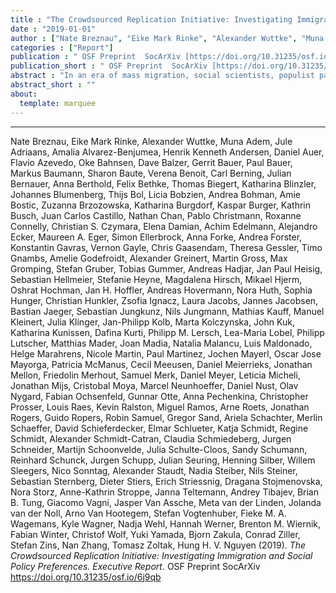 ```yaml
---
title : "The Crowdsourced Replication Initiative: Investigating Immigration and Social Policy Preferences. Executive Report"
date : "2019-01-01"
author : ["Nate Breznau", "Eike Mark Rinke", "Alexander Wuttke", "Muna Adem", "Jule Adriaans", "Amalia Alvarez-Benjumea", "Henrik Kenneth Andersen", "Daniel Auer", "Flavio Azevedo", "Oke Bahnsen", "Dave Balzer", "Gerrit Bauer", "Paul Bauer", "Markus Baumann", "Sharon Baute", "Verena Benoit", "Carl Berning", "Julian Bernauer", "Anna Berthold", "Felix Bethke", "Thomas Biegert", "Katharina Blinzler", "Johannes Blumenberg", "Thijs Bol", "Licia Bobzien", "Andrea Bohman", "Amie Bostic", "Zuzanna Brzozowska", "Katharina Burgdorf", "Kaspar Burger", "Kathrin Busch", "Juan Carlos Castillo", "Nathan Chan", "Pablo Christmann", "Roxanne Connelly", "Christian S. Czymara", "Elena Damian", "Achim Edelmann", "Alejandro Ecker", "Maureen A. Eger", "Simon Ellerbrock", "Anna Forke", "Andrea Forster", "Konstantin Gavras", "Vernon Gayle", "Chris Gaasendam", "Theresa Gessler", "Timo Gnambs", "Amelie Godefroidt", "Alexander Greinert", "Martin Gross", "Max Gromping", "Stefan Gruber", "Tobias Gummer", "Andreas Hadjar", "Jan Paul Heisig", "Sebastian Hellmeier", "Stefanie Heyne", "Magdalena Hirsch", "Mikael Hjerm", "Oshrat Hochman", "Jan H. Hoffler", "Andreas Hovermann", "Nora Huth", "Sophia Hunger", "Christian Hunkler", "Zsofia Ignacz", "Laura Jacobs", "Jannes Jacobsen", "Bastian Jaeger", "Sebastian Jungkunz", "Nils Jungmann", "Mathias Kauff", "Manuel Kleinert", "Julia Klinger", "Jan-Philipp Kolb", "Marta Kolczynska", "John Kuk", "Katharina Kunissen", "Dafina Kurti", "Philipp M. Lersch", "Lea-Maria Lobel", "Philipp Lutscher", "Matthias Mader", "Joan Madia", "Natalia Malancu", "Luis Maldonado", "Helge Marahrens", "Nicole Martin", "Paul Martinez", "Jochen Mayerl", "Oscar Jose Mayorga", "Patricia McManus", "Cecil Meeusen", "Daniel Meierrieks", "Jonathan Mellon", "Friedolin Merhout", "Samuel Merk", "Daniel Meyer", "Leticia Micheli", "Jonathan Mijs", "Cristobal Moya", "Marcel Neunhoeffer", "Daniel Nust", "Olav Nygard", "Fabian Ochsenfeld", "Gunnar Otte", "Anna Pechenkina", "Christopher Prosser", "Louis Raes", "Kevin Ralston", "Miguel Ramos", "Arne Roets", "Jonathan Rogers", "Guido Ropers", "Robin Samuel", "Gregor Sand", "Ariela Schachter", "Merlin Schaeffer", "David Schieferdecker", "Elmar Schlueter", "Katja Schmidt", "Regine Schmidt", "Alexander Schmidt-Catran", "Claudia Schmiedeberg", "Jurgen Schneider", "Martijn Schoonvelde", "Julia Schulte-Cloos", "Sandy Schumann", "Reinhard Schunck", "Jurgen Schupp", "Julian Seuring", "Henning Silber", "Willem Sleegers", "Nico Sonntag", "Alexander Staudt", "Nadia Steiber", "Nils Steiner", "Sebastian Sternberg", "Dieter Stiers", "Erich Striessnig", "Dragana Stojmenovska", "Nora Storz", "Anne-Kathrin Stroppe", "Janna Teltemann", "Andrey Tibajev", "Brian B. Tung", "Giacomo Vagni", "Jasper Van Assche", "Meta {van der Linden}", "Jolanda {van der Noll}", "Arno Van Hootegem", "Stefan Vogtenhuber", "Fieke M. A. Wagemans", "Kyle Wagner", "Nadja Wehl", "Hannah Werner", "Brenton M. Wiernik", "Fabian Winter", "Christof Wolf", "Yuki Yamada", "Bjorn Zakula", "Conrad Ziller", "Stefan Zins", "Nan Zhang", "Tomasz Zoltak", "Hung H. V. Nguyen"]
categories : ["Report"]
publication : " OSF Preprint  SocArXiv [https://doi.org/10.31235/osf.io/6j9qb](https://doi.org/10.31235/osf.io/6j9qb)"
publication_short : " OSF Preprint  SocArXiv [https://doi.org/10.31235/osf.io/6j9qb](https://doi.org/10.31235/osf.io/6j9qb)"
abstract : "In an era of mass migration, social scientists, populist parties and social movements raise concerns over the future of immigration-destination societies. What impacts does this have on policy and social solidarity? Comparative cross-national research, relying mostly on secondary data, has findings in different directions. There is a threat of selective model reporting and lack of replicability. The heterogeneity of countries obscures attempts to clearly define data-generating models. P-hacking and HARKing lurk among standard research practices in this area. This project employs crowdsourcing to address these issues. It draws on replication, deliberation, meta-analysis and harnessing the power of many minds at once. The Crowdsourced Replication Initiative carries two main goals, (a) to better investigate the linkage between immigration and social policy preferences across countries, and (b) to develop crowdsourcing as a social science method. The Executive Report provides short reviews of the area of social policy preferences and immigration, and the methods and impetus behind crowdsourcing plus a description of the entire project. Three main areas of findings will appear in three papers, that are registered as PAPs or in process."
abstract_short : ""
about:
  template: marquee
---
```

---


::: {.callout-note title="How to cite this work"}

Nate Breznau, Eike Mark Rinke, Alexander Wuttke, Muna Adem, Jule Adriaans, Amalia Alvarez-Benjumea, Henrik Kenneth Andersen, Daniel Auer, Flavio Azevedo, Oke Bahnsen, Dave Balzer, Gerrit Bauer, Paul Bauer, Markus Baumann, Sharon Baute, Verena Benoit, Carl Berning, Julian Bernauer, Anna Berthold, Felix Bethke, Thomas Biegert, Katharina Blinzler, Johannes Blumenberg, Thijs Bol, Licia Bobzien, Andrea Bohman, Amie Bostic, Zuzanna Brzozowska, Katharina Burgdorf, Kaspar Burger, Kathrin Busch, Juan Carlos Castillo, Nathan Chan, Pablo Christmann, Roxanne Connelly, Christian S. Czymara, Elena Damian, Achim Edelmann, Alejandro Ecker, Maureen A. Eger, Simon Ellerbrock, Anna Forke, Andrea Forster, Konstantin Gavras, Vernon Gayle, Chris Gaasendam, Theresa Gessler, Timo Gnambs, Amelie Godefroidt, Alexander Greinert, Martin Gross, Max Gromping, Stefan Gruber, Tobias Gummer, Andreas Hadjar, Jan Paul Heisig, Sebastian Hellmeier, Stefanie Heyne, Magdalena Hirsch, Mikael Hjerm, Oshrat Hochman, Jan H. Hoffler, Andreas Hovermann, Nora Huth, Sophia Hunger, Christian Hunkler, Zsofia Ignacz, Laura Jacobs, Jannes Jacobsen, Bastian Jaeger, Sebastian Jungkunz, Nils Jungmann, Mathias Kauff, Manuel Kleinert, Julia Klinger, Jan-Philipp Kolb, Marta Kolczynska, John Kuk, Katharina Kunissen, Dafina Kurti, Philipp M. Lersch, Lea-Maria Lobel, Philipp Lutscher, Matthias Mader, Joan Madia, Natalia Malancu, Luis Maldonado, Helge Marahrens, Nicole Martin, Paul Martinez, Jochen Mayerl, Oscar Jose Mayorga, Patricia McManus, Cecil Meeusen, Daniel Meierrieks, Jonathan Mellon, Friedolin Merhout, Samuel Merk, Daniel Meyer, Leticia Micheli, Jonathan Mijs, Cristobal Moya, Marcel Neunhoeffer, Daniel Nust, Olav Nygard, Fabian Ochsenfeld, Gunnar Otte, Anna Pechenkina, Christopher Prosser, Louis Raes, Kevin Ralston, Miguel Ramos, Arne Roets, Jonathan Rogers, Guido Ropers, Robin Samuel, Gregor Sand, Ariela Schachter, Merlin Schaeffer, David Schieferdecker, Elmar Schlueter, Katja Schmidt, Regine Schmidt, Alexander Schmidt-Catran, Claudia Schmiedeberg, Jurgen Schneider, Martijn Schoonvelde, Julia Schulte-Cloos, Sandy Schumann, Reinhard Schunck, Jurgen Schupp, Julian Seuring, Henning Silber, Willem Sleegers, Nico Sonntag, Alexander Staudt, Nadia Steiber, Nils Steiner, Sebastian Sternberg, Dieter Stiers, Erich Striessnig, Dragana Stojmenovska, Nora Storz, Anne-Kathrin Stroppe, Janna Teltemann, Andrey Tibajev, Brian B. Tung, Giacomo Vagni, Jasper Van Assche, Meta van der Linden, Jolanda van der Noll, Arno Van Hootegem, Stefan Vogtenhuber, Fieke M. A. Wagemans, Kyle Wagner, Nadja Wehl, Hannah Werner, Brenton M. Wiernik, Fabian Winter, Christof Wolf, Yuki Yamada, Bjorn Zakula, Conrad Ziller, Stefan Zins, Nan Zhang, Tomasz Zoltak, Hung H. V. Nguyen (2019). *The Crowdsourced Replication Initiative: Investigating Immigration and Social Policy Preferences. Executive Report*.  OSF Preprint  SocArXiv [https://doi.org/10.31235/osf.io/6j9qb](https://doi.org/10.31235/osf.io/6j9qb)

:::

